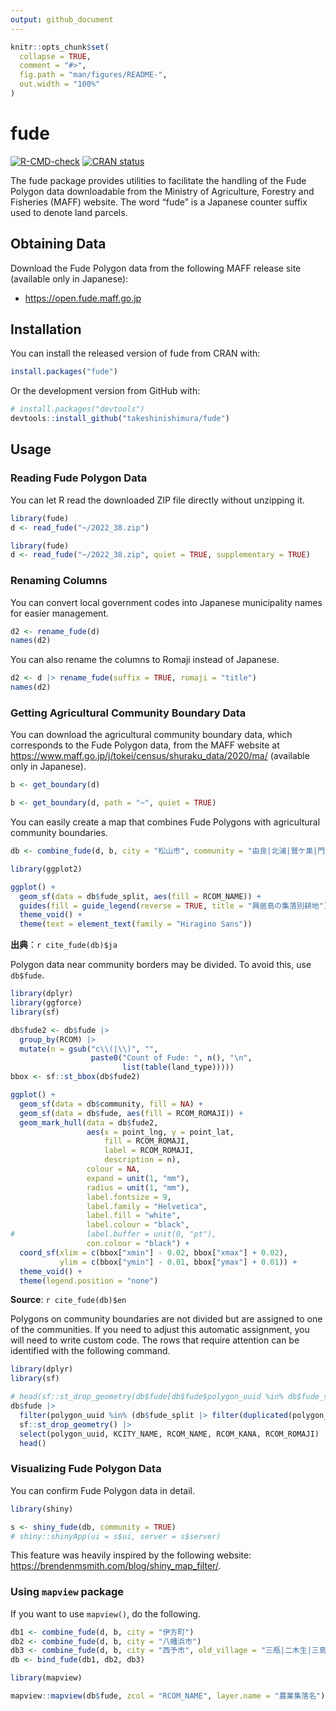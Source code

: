 ```yaml
---
output: github_document
---
```


<!-- README.md is generated from README.Rmd. Please edit that file -->

```r
knitr::opts_chunk$set(
  collapse = TRUE,
  comment = "#>",
  fig.path = "man/figures/README-",
  out.width = "100%"
)
```

# fude

<!-- badges: start -->
[![R-CMD-check](https://github.com/takeshinishimura/fude/actions/workflows/check-standard.yaml/badge.svg)](https://github.com/takeshinishimura/fude/actions/workflows/check-standard.yaml)
[![CRAN status](https://www.r-pkg.org/badges/version/fude)](https://CRAN.R-project.org/package=fude)
<!-- badges: end -->

The fude package provides utilities to facilitate the handling of the Fude Polygon data downloadable from the Ministry of Agriculture, Forestry and Fisheries (MAFF) website. The word "fude" is a Japanese counter suffix used to denote land parcels.


## Obtaining Data

Download the Fude Polygon data from the following MAFF release site (available only in Japanese):

- <https://open.fude.maff.go.jp>

## Installation

You can install the released version of fude from CRAN with:
```r
install.packages("fude")
```

Or the development version from GitHub with:
```r
# install.packages("devtools")
devtools::install_github("takeshinishimura/fude")
```

## Usage

### Reading Fude Polygon Data

You can let R read the downloaded ZIP file directly without unzipping it.
```r
library(fude)
d <- read_fude("~/2022_38.zip")
```
```r
library(fude)
d <- read_fude("~/2022_38.zip", quiet = TRUE, supplementary = TRUE)
```

### Renaming Columns

You can convert local government codes into Japanese municipality names for easier management.
```r
d2 <- rename_fude(d)
names(d2)
```

You can also rename the columns to Romaji instead of Japanese.
```r
d2 <- d |> rename_fude(suffix = TRUE, romaji = "title")
names(d2)
```

### Getting Agricultural Community Boundary Data

You can download the agricultural community boundary data, which corresponds to the Fude Polygon data, from the MAFF website at   <https://www.maff.go.jp/j/tokei/census/shuraku_data/2020/ma/> (available only in Japanese).
```r
b <- get_boundary(d)
```
```r
b <- get_boundary(d, path = "~", quiet = TRUE)
```

You can easily create a map that combines Fude Polygons with agricultural community boundaries.
```r
db <- combine_fude(d, b, city = "松山市", community = "由良|北浦|鷲ケ巣|門田|馬磯|泊|御手洗|船越")

library(ggplot2)

ggplot() +
  geom_sf(data = db$fude_split, aes(fill = RCOM_NAME)) +
  guides(fill = guide_legend(reverse = TRUE, title = "興居島の集落別耕地")) +
  theme_void() +
  theme(text = element_text(family = "Hiragino Sans"))
```

**出典**：`r cite_fude(db)$ja`

Polygon data near community borders may be divided.
To avoid this, use `db$fude`.
```r
library(dplyr)
library(ggforce)
library(sf)

db$fude2 <- db$fude |>
  group_by(RCOM) |>
  mutate(n = gsub("c\\(|\\)", "", 
                  paste0("Count of Fude: ", n(), "\n",
                         list(table(land_type)))))
bbox <- sf::st_bbox(db$fude2)

ggplot() +
  geom_sf(data = db$community, fill = NA) +
  geom_sf(data = db$fude, aes(fill = RCOM_ROMAJI)) +
  geom_mark_hull(data = db$fude2,
                 aes(x = point_lng, y = point_lat,
                     fill = RCOM_ROMAJI,
                     label = RCOM_ROMAJI,
                     description = n),
                 colour = NA,
                 expand = unit(1, "mm"),
                 radius = unit(1, "mm"),
                 label.fontsize = 9,
                 label.family = "Helvetica",
                 label.fill = "white",
                 label.colour = "black",
#                label.buffer = unit(0, "pt"),
                 con.colour = "black") +
  coord_sf(xlim = c(bbox["xmin"] - 0.02, bbox["xmax"] + 0.02),
           ylim = c(bbox["ymin"] - 0.01, bbox["ymax"] + 0.01)) +
  theme_void() +
  theme(legend.position = "none")
```

**Source**: `r cite_fude(db)$en`

Polygons on community boundaries are not divided but are assigned to one of the communities.
If you need to adjust this automatic assignment, you will need to write custom code.
The rows that require attention can be identified with the following command.
```r
library(dplyr)
library(sf)

# head(sf::st_drop_geometry(db$fude[db$fude$polygon_uuid %in% db$fude_split$polygon_uuid[duplicated(db$fude_split$polygon_uuid)], c("polygon_uuid", "PREF_NAME", "CITY_NAME", "KCITY_NAME", "RCOM_NAME", "RCOM_KANA", "RCOM_ROMAJI")]))
db$fude |>
  filter(polygon_uuid %in% (db$fude_split |> filter(duplicated(polygon_uuid)) |> pull(polygon_uuid))) |>
  sf::st_drop_geometry() |>
  select(polygon_uuid, KCITY_NAME, RCOM_NAME, RCOM_KANA, RCOM_ROMAJI) |>
  head()
```

### Visualizing Fude Polygon Data

You can confirm Fude Polygon data in detail.
```r
library(shiny)

s <- shiny_fude(db, community = TRUE)
# shiny::shinyApp(ui = s$ui, server = s$server)
```

This feature was heavily inspired by the following website: <https://brendenmsmith.com/blog/shiny_map_filter/>.

### Using `mapview` package

If you want to use `mapview()`, do the following.
```r
db1 <- combine_fude(d, b, city = "伊方町")
db2 <- combine_fude(d, b, city = "八幡浜市")
db3 <- combine_fude(d, b, city = "西予市", old_village = "三瓶|二木生|三島|双岩")
db <- bind_fude(db1, db2, db3)

library(mapview)

mapview::mapview(db$fude, zcol = "RCOM_NAME", layer.name = "農業集落名")
```

